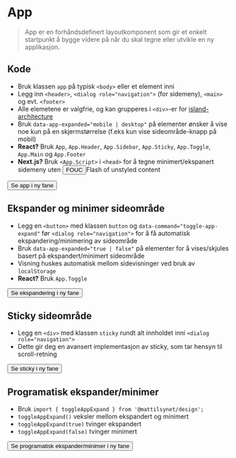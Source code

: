 
<Meta of={stories} />

# App
> App er en forhåndsdefinert layoutkomponent som gir et enkelt startpunkt å bygge videre på når du skal tegne eller utvikle en ny applikasjon.

## Kode
- Bruk klassen `app` på typisk `<body>` eller et element inni
- Legg inn `<header>`, `<dialog role="navigation">` (for sidemeny), `<main>` og evt. `<footer>`
- Alle elemetene er valgfrie, og kan grupperes i `<div>`-er for [island-architecture](https://www.patterns.dev/vanilla/islands-architecture/)
- Bruk `data-app-expanded="mobile | desktop"` på elementer ønsker å vise noe kun på en skjermstørrelse (f.eks kun vise sideområde-knapp på mobil)
- **React?** Bruk `App`, `App.Header`, `App.Sidebar`,  `App.Sticky`, `App.Toggle`,  `App.Main` og `App.Footer`
- **Next.js?** Bruk `<App.Script>` i `<head>` for å tegne minimert/ekspanert sidemeny uten <button type="button" data-popover="inline" popoverTarget='fouc'>FOUC</button><Popover id="fouc">Flash of unstyled content</Popover>
<div className="sbdocs-canvas-thumbnail">
  <Button data-arrow data-variant="primary" target="_blank" href="/iframe.html?globals=&id=designsystem-app--default">Se app i ny fane</Button>
  <Canvas of={stories.Default} />
</div>

## Ekspander og minimer sideområde
- Legg en `<button>` med klassen `button` og `data-command="toggle-app-expand"` før `<dialog role="navigation">` for å få automatisk ekspandering/minimering av sideområde
- Bruk `data-app-expanded="true | false"` på elementer for å vises/skjules basert på ekspandert/minimert sideområde
- Visning huskes automatisk mellom sidevisninger ved bruk av `localStorage`
- **React?** Bruk `App.Toggle`
<div className="sbdocs-canvas-thumbnail">
  <Button data-arrow data-variant="primary" target="_blank" href="/iframe.html?globals=&id=designsystem-app--default">Se ekspandering i ny fane</Button>
  <Canvas of={stories.Default} />
</div>

## Sticky sideområde
- Legg en `<div>` med klassen `sticky` rundt alt innholdet inni `<dialog role="navigation">`
- Dette gir deg en avansert implementasjon av sticky, som tar hensyn til scroll-retning
<div className="sbdocs-canvas-thumbnail">
  <Button data-arrow data-variant="primary"target="_blank" href="/iframe.html?globals=&id=designsystem-app--with-complex-content">Se sticky i ny fane</Button>
  <Canvas of={stories.Default} />
</div>

## Programatisk ekspander/minimer
- Bruk `import { toggleAppExpand } from '@mattilsynet/design';`
- `toggleAppExpand()` veksler mellom ekspandert og minimert
- `toggleAppExpand(true)` tvinger ekspandert
- `toggleAppExpand(false)` tvinger minimert
<div className="sbdocs-canvas-thumbnail">
  <Button data-arrow data-variant="primary"target="_blank" href="/iframe.html?globals=&id=designsystem-app--with-complex-content">Se programatisk ekspander/minimer i ny fane</Button>
  <Canvas of={stories.WithCustomToggle} />
</div>

<CssVariables component="app" />